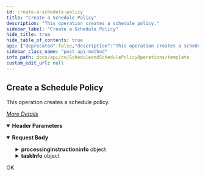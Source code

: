 ```yaml
---
id: create-a-schedule-policy
title: "Create a Schedule Policy"
description: "This operation creates a schedule policy."
sidebar_label: "Create a Schedule Policy"
hide_title: true
hide_table_of_contents: true
api: {"deprecated":false,"description":"This operation creates a schedule policy.\n\n[_More Details_](http://docs.commvault.com/commvault/v11/article?p=48814.htm)\n","operationId":"Create a Schedule Policy","parameters":[{"description":"","in":"header","name":"Authtoken","required":true,"schema":{"example":"{{TOKEN}}","type":"string"}}],"tags":["Schedule and Schedule Policy Operations"],"requestBody":{"content":{"application/json":{"schema":{"type":"object","properties":{"processinginstructioninfo":{"type":"object","properties":{}},"taskInfo":{"type":"object","properties":{"associations":{"type":"array","items":{"type":"object","properties":{"clientName":{"type":"string"},"backupsetName":{"type":"string"},"instanceName":{"type":"string"},"appName":{"type":"string"}}}},"task":{"type":"object","properties":{"taskType":{"type":"integer"},"policyType":{"type":"integer"},"taskName":{"type":"string"}}},"appGroup":{"type":"object","properties":{"appGroups":{"type":"array","items":{"type":"object","properties":{"appGroupName":{"type":"string"}}}}}},"subTasks":{"type":"array","items":{"type":"object","properties":{"subTaskOperation":{"type":"integer"},"subTask":{"type":"object","properties":{"subTaskName":{"type":"string"},"subTaskType":{"type":"integer"},"operationType":{"type":"integer"},"subTaskId":{"type":"integer"}}},"pattern":{"type":"object","properties":{"active_end_occurence":{"type":"integer"},"freq_subday_interval":{"type":"integer"},"freq_type":{"type":"integer"},"description":{"type":"string"},"active_end_time":{"type":"integer"},"active_start_time":{"type":"integer"},"active_start_date":{"type":"integer"},"freq_interval":{"type":"integer"},"freq_recurrence_factor":{"type":"integer"},"timeZone":{"type":"object","properties":{"TimeZoneName":{"type":"string"}}}}},"options":{"type":"object","properties":{"backupOpts":{"type":"object","properties":{"truncateLogsOnSource":{"type":"boolean"},"sybaseSkipFullafterLogBkp":{"type":"boolean"},"notSynthesizeFullFromPrevBackup":{"type":"boolean"},"backupLevel":{"type":"integer"},"incLevel":{"type":"integer"},"adHocBackup":{"type":"boolean"},"runIncrementalBackup":{"type":"boolean"},"doNotTruncateLog":{"type":"boolean"},"vsaBackupOptions":{"type":"object","properties":{"backupFailedVMsOnly":{"type":"boolean"}}},"cdrOptions":{"type":"object","properties":{"incremental":{"type":"boolean"},"dataVerificationOnly":{"type":"boolean"},"full":{"type":"boolean"}}},"dataOpt":{"type":"object","properties":{"skipCatalogPhaseForSnapBackup":{"type":"boolean"},"useCatalogServer":{"type":"boolean"},"followMountPoints":{"type":"boolean"},"enforceTransactionLogUsage":{"type":"boolean"},"skipConsistencyCheck":{"type":"boolean"},"createNewIndex":{"type":"boolean"},"autoCopy":{"type":"boolean"}}},"mediaOpt":{"type":"object","properties":{}}}},"adminOpts":{"type":"object","properties":{"contentIndexingOption":{"type":"object","properties":{"subClientBasedAnalytics":{"type":"boolean"}}}}},"commonOpts":{"type":"object","properties":{"perfJobOpts":{"type":"object","properties":{}}}}}}}}}}}},"x-examples":{"Example 1":{"processinginstructioninfo":{},"taskInfo":{"associations":[{"clientName":"{{clientName}}","backupsetName":"defaultBackupSet","instanceName":"DefaultInstanceName","appName":"File System"}],"task":{"taskType":4,"policyType":0,"taskName":"TestSP"},"appGroup":{"appGroups":[{"appGroupName":"Protected Files"},{"appGroupName":"Archived Files"}]},"subTasks":[{"subTaskOperation":1,"subTask":{"subTaskName":"SchedPattern","subTaskType":2,"operationType":2,"subTaskId":1},"pattern":{"active_end_occurence":0,"freq_subday_interval":0,"freq_type":4,"description":"Every day at 21:00  starting 17 January, 2018 ","active_end_time":0,"active_start_time":75600,"active_start_date":1516185000,"freq_interval":1,"freq_recurrence_factor":1,"timeZone":{"TimeZoneName":"(UTC+05:30) Chennai, Kolkata, Mumbai, New Delhi"}},"options":{"backupOpts":{"truncateLogsOnSource":false,"sybaseSkipFullafterLogBkp":false,"notSynthesizeFullFromPrevBackup":false,"backupLevel":1,"incLevel":1,"adHocBackup":false,"runIncrementalBackup":false,"doNotTruncateLog":false,"vsaBackupOptions":{"backupFailedVMsOnly":false},"cdrOptions":{"incremental":false,"dataVerificationOnly":false,"full":true},"dataOpt":{"skipCatalogPhaseForSnapBackup":true,"useCatalogServer":true,"followMountPoints":true,"enforceTransactionLogUsage":false,"skipConsistencyCheck":false,"createNewIndex":true,"autoCopy":false},"mediaOpt":{}},"adminOpts":{"contentIndexingOption":{"subClientBasedAnalytics":false}},"commonOpts":{"perfJobOpts":{}}}}]}}}},"examples":{"Create Schedule Policy":{"value":{"processinginstructioninfo":{},"taskInfo":{"associations":[{"clientName":"{{clientName}}","backupsetName":"defaultBackupSet","instanceName":"DefaultInstanceName","appName":"File System"}],"task":{"taskType":4,"policyType":0,"taskName":"TestSP"},"appGroup":{"appGroups":[{"appGroupName":"Protected Files"},{"appGroupName":"Archived Files"}]},"subTasks":[{"subTaskOperation":1,"subTask":{"subTaskName":"SchedPattern","subTaskType":2,"operationType":2,"subTaskId":1},"pattern":{"active_end_occurence":0,"freq_subday_interval":0,"freq_type":4,"description":"Every day at 21:00  starting 17 January, 2018 ","active_end_time":0,"active_start_time":75600,"active_start_date":1516185000,"freq_interval":1,"freq_recurrence_factor":1,"timeZone":{"TimeZoneName":"(UTC+05:30) Chennai, Kolkata, Mumbai, New Delhi"}},"options":{"backupOpts":{"truncateLogsOnSource":false,"sybaseSkipFullafterLogBkp":false,"notSynthesizeFullFromPrevBackup":false,"backupLevel":1,"incLevel":1,"adHocBackup":false,"runIncrementalBackup":false,"doNotTruncateLog":false,"vsaBackupOptions":{"backupFailedVMsOnly":false},"cdrOptions":{"incremental":false,"dataVerificationOnly":false,"full":true},"dataOpt":{"skipCatalogPhaseForSnapBackup":true,"useCatalogServer":true,"followMountPoints":true,"enforceTransactionLogUsage":false,"skipConsistencyCheck":false,"createNewIndex":true,"autoCopy":false},"mediaOpt":{}},"adminOpts":{"contentIndexingOption":{"subClientBasedAnalytics":false}},"commonOpts":{"perfJobOpts":{}}}}]}}}}}}},"responses":{"200":{"description":"OK"}},"method":"post","path":"/Task","servers":[{"url":"http://{hostname}/webconsole/api","variables":{"hostname":{"default":"localhost","description":"Webconsole"}}}],"jsonRequestBodyExample":{"processinginstructioninfo":{},"taskInfo":{"associations":[{"clientName":"string","backupsetName":"string","instanceName":"string","appName":"string"}],"task":{"taskType":0,"policyType":0,"taskName":"string"},"appGroup":{"appGroups":[{"appGroupName":"string"}]},"subTasks":[{"subTaskOperation":0,"subTask":{"subTaskName":"string","subTaskType":0,"operationType":0,"subTaskId":0},"pattern":{"active_end_occurence":0,"freq_subday_interval":0,"freq_type":0,"description":"string","active_end_time":0,"active_start_time":0,"active_start_date":0,"freq_interval":0,"freq_recurrence_factor":0,"timeZone":{"TimeZoneName":"string"}},"options":{"backupOpts":{"truncateLogsOnSource":true,"sybaseSkipFullafterLogBkp":true,"notSynthesizeFullFromPrevBackup":true,"backupLevel":0,"incLevel":0,"adHocBackup":true,"runIncrementalBackup":true,"doNotTruncateLog":true,"vsaBackupOptions":{"backupFailedVMsOnly":true},"cdrOptions":{"incremental":true,"dataVerificationOnly":true,"full":true},"dataOpt":{"skipCatalogPhaseForSnapBackup":true,"useCatalogServer":true,"followMountPoints":true,"enforceTransactionLogUsage":true,"skipConsistencyCheck":true,"createNewIndex":true,"autoCopy":true},"mediaOpt":{}},"adminOpts":{"contentIndexingOption":{"subClientBasedAnalytics":true}},"commonOpts":{"perfJobOpts":{}}}}]}},"info":{"title":"Template","contact":{},"version":"1.0","description":"Template"},"postman":{"name":"Create a Schedule Policy","description":{"content":"This operation creates a schedule policy.\n\n[_More Details_](http://docs.commvault.com/commvault/v11/article?p=48814.htm)\n","type":"text/plain"},"url":{"path":["Task"],"host":["{{baseUrl}}"],"query":[],"variable":[]},"header":[{"disabled":false,"description":{"content":"(Required) ","type":"text/plain"},"key":"Authtoken","value":""},{"key":"Content-Type","value":"application/json"}],"method":"POST","body":{"mode":"raw","raw":"\"\"","options":{"raw":{"language":"json"}}}}}
sidebar_class_name: "post api-method"
info_path: docs/api/cv/ScheduleandSchedulePolicyOperations/template
custom_edit_url: null
---
```



## Create a Schedule Policy



This operation creates a schedule policy.

[_More Details_](http://docs.commvault.com/commvault/v11/article?p=48814.htm)


<details style={{"marginBottom":"1rem"}} data-collapsed={false} open={true}><summary style={{}}><strong>Header Parameters</strong></summary><div><ul><ParamsItem className={"paramsItem"} param={{"description":"","in":"header","name":"Authtoken","required":true,"schema":{"example":"{{TOKEN}}","type":"string"}}}></ParamsItem></ul></div></details><MimeTabs><TabItem label={"application/json"} value={"application/json-schema"}><details style={{}} data-collapsed={false} open={true}><summary style={{"textAlign":"left"}}><strong>Request Body</strong></summary><div style={{"textAlign":"left","marginLeft":"1rem"}}></div><ul style={{"marginLeft":"1rem"}}><SchemaItem collapsible={true} className={"schemaItem"}><details style={{}}><summary style={{}}><strong>processinginstructioninfo</strong><span style={{"opacity":"0.6"}}> object</span></summary><div style={{"marginLeft":"1rem"}}></div></details></SchemaItem><SchemaItem collapsible={true} className={"schemaItem"}><details style={{}}><summary style={{}}><strong>taskInfo</strong><span style={{"opacity":"0.6"}}> object</span></summary><div style={{"marginLeft":"1rem"}}><SchemaItem collapsible={true} className={"schemaItem"}><details style={{}}><summary style={{}}><strong>associations</strong><span style={{"opacity":"0.6"}}> object[]</span></summary><div style={{"marginLeft":"1rem"}}><SchemaItem collapsible={false} name={"clientName"} required={false} deprecated={undefined} schemaDescription={undefined} schemaName={"string"} qualifierMessage={undefined} defaultValue={undefined}></SchemaItem><SchemaItem collapsible={false} name={"backupsetName"} required={false} deprecated={undefined} schemaDescription={undefined} schemaName={"string"} qualifierMessage={undefined} defaultValue={undefined}></SchemaItem><SchemaItem collapsible={false} name={"instanceName"} required={false} deprecated={undefined} schemaDescription={undefined} schemaName={"string"} qualifierMessage={undefined} defaultValue={undefined}></SchemaItem><SchemaItem collapsible={false} name={"appName"} required={false} deprecated={undefined} schemaDescription={undefined} schemaName={"string"} qualifierMessage={undefined} defaultValue={undefined}></SchemaItem></div></details></SchemaItem><SchemaItem collapsible={true} className={"schemaItem"}><details style={{}}><summary style={{}}><strong>task</strong><span style={{"opacity":"0.6"}}> object</span></summary><div style={{"marginLeft":"1rem"}}><SchemaItem collapsible={false} name={"taskType"} required={false} deprecated={undefined} schemaDescription={undefined} schemaName={"integer"} qualifierMessage={undefined} defaultValue={undefined}></SchemaItem><SchemaItem collapsible={false} name={"policyType"} required={false} deprecated={undefined} schemaDescription={undefined} schemaName={"integer"} qualifierMessage={undefined} defaultValue={undefined}></SchemaItem><SchemaItem collapsible={false} name={"taskName"} required={false} deprecated={undefined} schemaDescription={undefined} schemaName={"string"} qualifierMessage={undefined} defaultValue={undefined}></SchemaItem></div></details></SchemaItem><SchemaItem collapsible={true} className={"schemaItem"}><details style={{}}><summary style={{}}><strong>appGroup</strong><span style={{"opacity":"0.6"}}> object</span></summary><div style={{"marginLeft":"1rem"}}><SchemaItem collapsible={true} className={"schemaItem"}><details style={{}}><summary style={{}}><strong>appGroups</strong><span style={{"opacity":"0.6"}}> object[]</span></summary><div style={{"marginLeft":"1rem"}}><SchemaItem collapsible={false} name={"appGroupName"} required={false} deprecated={undefined} schemaDescription={undefined} schemaName={"string"} qualifierMessage={undefined} defaultValue={undefined}></SchemaItem></div></details></SchemaItem></div></details></SchemaItem><SchemaItem collapsible={true} className={"schemaItem"}><details style={{}}><summary style={{}}><strong>subTasks</strong><span style={{"opacity":"0.6"}}> object[]</span></summary><div style={{"marginLeft":"1rem"}}><SchemaItem collapsible={false} name={"subTaskOperation"} required={false} deprecated={undefined} schemaDescription={undefined} schemaName={"integer"} qualifierMessage={undefined} defaultValue={undefined}></SchemaItem><SchemaItem collapsible={true} className={"schemaItem"}><details style={{}}><summary style={{}}><strong>subTask</strong><span style={{"opacity":"0.6"}}> object</span></summary><div style={{"marginLeft":"1rem"}}><SchemaItem collapsible={false} name={"subTaskName"} required={false} deprecated={undefined} schemaDescription={undefined} schemaName={"string"} qualifierMessage={undefined} defaultValue={undefined}></SchemaItem><SchemaItem collapsible={false} name={"subTaskType"} required={false} deprecated={undefined} schemaDescription={undefined} schemaName={"integer"} qualifierMessage={undefined} defaultValue={undefined}></SchemaItem><SchemaItem collapsible={false} name={"operationType"} required={false} deprecated={undefined} schemaDescription={undefined} schemaName={"integer"} qualifierMessage={undefined} defaultValue={undefined}></SchemaItem><SchemaItem collapsible={false} name={"subTaskId"} required={false} deprecated={undefined} schemaDescription={undefined} schemaName={"integer"} qualifierMessage={undefined} defaultValue={undefined}></SchemaItem></div></details></SchemaItem><SchemaItem collapsible={true} className={"schemaItem"}><details style={{}}><summary style={{}}><strong>pattern</strong><span style={{"opacity":"0.6"}}> object</span></summary><div style={{"marginLeft":"1rem"}}><SchemaItem collapsible={false} name={"active_end_occurence"} required={false} deprecated={undefined} schemaDescription={undefined} schemaName={"integer"} qualifierMessage={undefined} defaultValue={undefined}></SchemaItem><SchemaItem collapsible={false} name={"freq_subday_interval"} required={false} deprecated={undefined} schemaDescription={undefined} schemaName={"integer"} qualifierMessage={undefined} defaultValue={undefined}></SchemaItem><SchemaItem collapsible={false} name={"freq_type"} required={false} deprecated={undefined} schemaDescription={undefined} schemaName={"integer"} qualifierMessage={undefined} defaultValue={undefined}></SchemaItem><SchemaItem collapsible={false} name={"description"} required={false} deprecated={undefined} schemaDescription={undefined} schemaName={"string"} qualifierMessage={undefined} defaultValue={undefined}></SchemaItem><SchemaItem collapsible={false} name={"active_end_time"} required={false} deprecated={undefined} schemaDescription={undefined} schemaName={"integer"} qualifierMessage={undefined} defaultValue={undefined}></SchemaItem><SchemaItem collapsible={false} name={"active_start_time"} required={false} deprecated={undefined} schemaDescription={undefined} schemaName={"integer"} qualifierMessage={undefined} defaultValue={undefined}></SchemaItem><SchemaItem collapsible={false} name={"active_start_date"} required={false} deprecated={undefined} schemaDescription={undefined} schemaName={"integer"} qualifierMessage={undefined} defaultValue={undefined}></SchemaItem><SchemaItem collapsible={false} name={"freq_interval"} required={false} deprecated={undefined} schemaDescription={undefined} schemaName={"integer"} qualifierMessage={undefined} defaultValue={undefined}></SchemaItem><SchemaItem collapsible={false} name={"freq_recurrence_factor"} required={false} deprecated={undefined} schemaDescription={undefined} schemaName={"integer"} qualifierMessage={undefined} defaultValue={undefined}></SchemaItem><SchemaItem collapsible={true} className={"schemaItem"}><details style={{}}><summary style={{}}><strong>timeZone</strong><span style={{"opacity":"0.6"}}> object</span></summary><div style={{"marginLeft":"1rem"}}><SchemaItem collapsible={false} name={"TimeZoneName"} required={false} deprecated={undefined} schemaDescription={undefined} schemaName={"string"} qualifierMessage={undefined} defaultValue={undefined}></SchemaItem></div></details></SchemaItem></div></details></SchemaItem><SchemaItem collapsible={true} className={"schemaItem"}><details style={{}}><summary style={{}}><strong>options</strong><span style={{"opacity":"0.6"}}> object</span></summary><div style={{"marginLeft":"1rem"}}><SchemaItem collapsible={true} className={"schemaItem"}><details style={{}}><summary style={{}}><strong>backupOpts</strong><span style={{"opacity":"0.6"}}> object</span></summary><div style={{"marginLeft":"1rem"}}><SchemaItem collapsible={false} name={"truncateLogsOnSource"} required={false} deprecated={undefined} schemaDescription={undefined} schemaName={"boolean"} qualifierMessage={undefined} defaultValue={undefined}></SchemaItem><SchemaItem collapsible={false} name={"sybaseSkipFullafterLogBkp"} required={false} deprecated={undefined} schemaDescription={undefined} schemaName={"boolean"} qualifierMessage={undefined} defaultValue={undefined}></SchemaItem><SchemaItem collapsible={false} name={"notSynthesizeFullFromPrevBackup"} required={false} deprecated={undefined} schemaDescription={undefined} schemaName={"boolean"} qualifierMessage={undefined} defaultValue={undefined}></SchemaItem><SchemaItem collapsible={false} name={"backupLevel"} required={false} deprecated={undefined} schemaDescription={undefined} schemaName={"integer"} qualifierMessage={undefined} defaultValue={undefined}></SchemaItem><SchemaItem collapsible={false} name={"incLevel"} required={false} deprecated={undefined} schemaDescription={undefined} schemaName={"integer"} qualifierMessage={undefined} defaultValue={undefined}></SchemaItem><SchemaItem collapsible={false} name={"adHocBackup"} required={false} deprecated={undefined} schemaDescription={undefined} schemaName={"boolean"} qualifierMessage={undefined} defaultValue={undefined}></SchemaItem><SchemaItem collapsible={false} name={"runIncrementalBackup"} required={false} deprecated={undefined} schemaDescription={undefined} schemaName={"boolean"} qualifierMessage={undefined} defaultValue={undefined}></SchemaItem><SchemaItem collapsible={false} name={"doNotTruncateLog"} required={false} deprecated={undefined} schemaDescription={undefined} schemaName={"boolean"} qualifierMessage={undefined} defaultValue={undefined}></SchemaItem><SchemaItem collapsible={true} className={"schemaItem"}><details style={{}}><summary style={{}}><strong>vsaBackupOptions</strong><span style={{"opacity":"0.6"}}> object</span></summary><div style={{"marginLeft":"1rem"}}><SchemaItem collapsible={false} name={"backupFailedVMsOnly"} required={false} deprecated={undefined} schemaDescription={undefined} schemaName={"boolean"} qualifierMessage={undefined} defaultValue={undefined}></SchemaItem></div></details></SchemaItem><SchemaItem collapsible={true} className={"schemaItem"}><details style={{}}><summary style={{}}><strong>cdrOptions</strong><span style={{"opacity":"0.6"}}> object</span></summary><div style={{"marginLeft":"1rem"}}><SchemaItem collapsible={false} name={"incremental"} required={false} deprecated={undefined} schemaDescription={undefined} schemaName={"boolean"} qualifierMessage={undefined} defaultValue={undefined}></SchemaItem><SchemaItem collapsible={false} name={"dataVerificationOnly"} required={false} deprecated={undefined} schemaDescription={undefined} schemaName={"boolean"} qualifierMessage={undefined} defaultValue={undefined}></SchemaItem><SchemaItem collapsible={false} name={"full"} required={false} deprecated={undefined} schemaDescription={undefined} schemaName={"boolean"} qualifierMessage={undefined} defaultValue={undefined}></SchemaItem></div></details></SchemaItem><SchemaItem collapsible={true} className={"schemaItem"}><details style={{}}><summary style={{}}><strong>dataOpt</strong><span style={{"opacity":"0.6"}}> object</span></summary><div style={{"marginLeft":"1rem"}}><SchemaItem collapsible={false} name={"skipCatalogPhaseForSnapBackup"} required={false} deprecated={undefined} schemaDescription={undefined} schemaName={"boolean"} qualifierMessage={undefined} defaultValue={undefined}></SchemaItem><SchemaItem collapsible={false} name={"useCatalogServer"} required={false} deprecated={undefined} schemaDescription={undefined} schemaName={"boolean"} qualifierMessage={undefined} defaultValue={undefined}></SchemaItem><SchemaItem collapsible={false} name={"followMountPoints"} required={false} deprecated={undefined} schemaDescription={undefined} schemaName={"boolean"} qualifierMessage={undefined} defaultValue={undefined}></SchemaItem><SchemaItem collapsible={false} name={"enforceTransactionLogUsage"} required={false} deprecated={undefined} schemaDescription={undefined} schemaName={"boolean"} qualifierMessage={undefined} defaultValue={undefined}></SchemaItem><SchemaItem collapsible={false} name={"skipConsistencyCheck"} required={false} deprecated={undefined} schemaDescription={undefined} schemaName={"boolean"} qualifierMessage={undefined} defaultValue={undefined}></SchemaItem><SchemaItem collapsible={false} name={"createNewIndex"} required={false} deprecated={undefined} schemaDescription={undefined} schemaName={"boolean"} qualifierMessage={undefined} defaultValue={undefined}></SchemaItem><SchemaItem collapsible={false} name={"autoCopy"} required={false} deprecated={undefined} schemaDescription={undefined} schemaName={"boolean"} qualifierMessage={undefined} defaultValue={undefined}></SchemaItem></div></details></SchemaItem><SchemaItem collapsible={true} className={"schemaItem"}><details style={{}}><summary style={{}}><strong>mediaOpt</strong><span style={{"opacity":"0.6"}}> object</span></summary><div style={{"marginLeft":"1rem"}}></div></details></SchemaItem></div></details></SchemaItem><SchemaItem collapsible={true} className={"schemaItem"}><details style={{}}><summary style={{}}><strong>adminOpts</strong><span style={{"opacity":"0.6"}}> object</span></summary><div style={{"marginLeft":"1rem"}}><SchemaItem collapsible={true} className={"schemaItem"}><details style={{}}><summary style={{}}><strong>contentIndexingOption</strong><span style={{"opacity":"0.6"}}> object</span></summary><div style={{"marginLeft":"1rem"}}><SchemaItem collapsible={false} name={"subClientBasedAnalytics"} required={false} deprecated={undefined} schemaDescription={undefined} schemaName={"boolean"} qualifierMessage={undefined} defaultValue={undefined}></SchemaItem></div></details></SchemaItem></div></details></SchemaItem><SchemaItem collapsible={true} className={"schemaItem"}><details style={{}}><summary style={{}}><strong>commonOpts</strong><span style={{"opacity":"0.6"}}> object</span></summary><div style={{"marginLeft":"1rem"}}><SchemaItem collapsible={true} className={"schemaItem"}><details style={{}}><summary style={{}}><strong>perfJobOpts</strong><span style={{"opacity":"0.6"}}> object</span></summary><div style={{"marginLeft":"1rem"}}></div></details></SchemaItem></div></details></SchemaItem></div></details></SchemaItem></div></details></SchemaItem></div></details></SchemaItem></ul></details></TabItem></MimeTabs><div><ApiTabs><TabItem label={"200"} value={"200"}><div>

OK

</div><div></div></TabItem></ApiTabs></div>
      